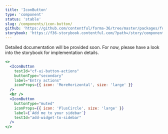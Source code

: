 ```yaml
---
title: 'IconButton'
type: 'component'
status: 'stable'
slug: /components/icon-button/
github: 'https://github.com/contentful/forma-36/tree/master/packages/forma-36-react-components/src/components/IconButton'
storybook: 'https://f36-storybook.contentful.com/?path=/story/components-iconbutton--basic'
---
```


Detailed documentation will be provided soon. For now, please have a look into the storybook for implementation details.

```jsx
<>
  <IconButton
    testId="cf-ui-button-actions"
    buttonType="secondary"
    label="Entry actions"
    iconProps={{ icon: 'MoreHorizontal', size: 'large' }}
  />
  <br />
  <IconButton
    buttonType="muted"
    iconProps={{ icon: 'PlusCircle', size: 'large' }}
    label={`Add me to your sidebar`}
    testId="add-widget-to-sidebar"
  />
</>
```
